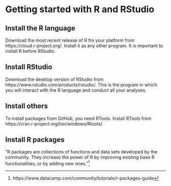 # Getting started with R and RStudio


## Install the R language

Download the most recent release of R fro your platform from https://cloud.r-project.org/. Install it as any other program. It is important to install R before RStudio.


## Install RStudio

Download the desktop version of RStudio from https://www.rstudio.com/products/rstudio/. This is the program in which you will interact with the R language and conduct all your analyses.


## Install others

To install packages from GitHub, you need RTools. Install RTools from https://cran.r-project.org/bin/windows/Rtools/.




## Install R packages

"R packages are collections of functions and data sets developed by the community. They increase the power of R by improving existing base R functionalities, or by adding new ones."^[https://www.datacamp.com/community/tutorials/r-packages-guide] 






